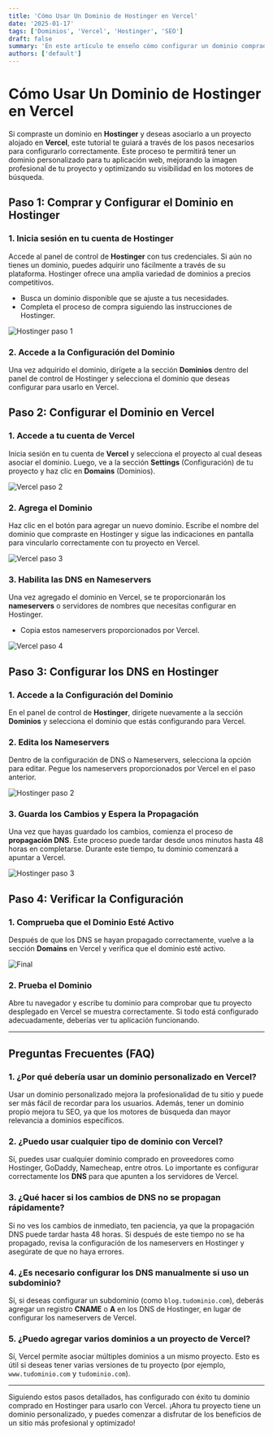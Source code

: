 ```yaml
---
title: 'Cómo Usar Un Dominio de Hostinger en Vercel'
date: '2025-01-17'
tags: ['Dominios', 'Vercel', 'Hostinger', 'SEO']
draft: false
summary: 'En este artículo te enseño cómo configurar un dominio comprado en Hostinger para usarlo en Vercel, paso a paso, para que tu proyecto esté completamente funcional en la web.'
authors: ['default']
---
```


# Cómo Usar Un Dominio de Hostinger en Vercel

Si compraste un dominio en **Hostinger** y deseas asociarlo a un proyecto alojado en **Vercel**, este tutorial te guiará a través de los pasos necesarios para configurarlo correctamente. Este proceso te permitirá tener un dominio personalizado para tu aplicación web, mejorando la imagen profesional de tu proyecto y optimizando su visibilidad en los motores de búsqueda.

## Paso 1: Comprar y Configurar el Dominio en Hostinger

### 1. Inicia sesión en tu cuenta de Hostinger

Accede al panel de control de **Hostinger** con tus credenciales. Si aún no tienes un dominio, puedes adquirir uno fácilmente a través de su plataforma. Hostinger ofrece una amplia variedad de dominios a precios competitivos.

- Busca un dominio disponible que se ajuste a tus necesidades.
- Completa el proceso de compra siguiendo las instrucciones de Hostinger.

![Hostinger paso 1](https://res.cloudinary.com/dq0pfesxe/image/upload/v1737138083/blog/wtogfj7ooqcwnlhdc4hz.png)

### 2. Accede a la Configuración del Dominio

Una vez adquirido el dominio, dirígete a la sección **Dominios** dentro del panel de control de Hostinger y selecciona el dominio que deseas configurar para usarlo en Vercel.

## Paso 2: Configurar el Dominio en Vercel

### 1. Accede a tu cuenta de Vercel

Inicia sesión en tu cuenta de **Vercel** y selecciona el proyecto al cual deseas asociar el dominio. Luego, ve a la sección **Settings** (Configuración) de tu proyecto y haz clic en **Domains** (Dominios).

![Vercel paso 2](https://res.cloudinary.com/dq0pfesxe/image/upload/v1737138382/blog/ibfpgxeysy1myngz6s2t.png)

### 2. Agrega el Dominio

Haz clic en el botón para agregar un nuevo dominio. Escribe el nombre del dominio que compraste en Hostinger y sigue las indicaciones en pantalla para vincularlo correctamente con tu proyecto en Vercel.

![Vercel paso 3](https://res.cloudinary.com/dq0pfesxe/image/upload/v1737138508/blog/yyzzpy8jlahculutcrks.png)

### 3. Habilita las DNS en Nameservers

Una vez agregado el dominio en Vercel, se te proporcionarán los **nameservers** o servidores de nombres que necesitas configurar en Hostinger.

- Copia estos nameservers proporcionados por Vercel.

![Vercel paso 4](https://res.cloudinary.com/dq0pfesxe/image/upload/v1737138818/blog/avow3dmdg89ej4klz0u6.png)

## Paso 3: Configurar los DNS en Hostinger

### 1. Accede a la Configuración del Dominio

En el panel de control de **Hostinger**, dirígete nuevamente a la sección **Dominios** y selecciona el dominio que estás configurando para Vercel.

### 2. Edita los Nameservers

Dentro de la configuración de DNS o Nameservers, selecciona la opción para editar. Pegue los nameservers proporcionados por Vercel en el paso anterior.

![Hostinger paso 2](https://res.cloudinary.com/dq0pfesxe/image/upload/v1737138976/blog/hhs1ri7mxd4nnzogekun.png)

### 3. Guarda los Cambios y Espera la Propagación

Una vez que hayas guardado los cambios, comienza el proceso de **propagación DNS**. Este proceso puede tardar desde unos minutos hasta 48 horas en completarse. Durante este tiempo, tu dominio comenzará a apuntar a Vercel.

![Hostinger paso 3](https://res.cloudinary.com/dq0pfesxe/image/upload/v1737139065/blog/fth0klwjdf5q2qyduc7l.png)

## Paso 4: Verificar la Configuración

### 1. Comprueba que el Dominio Esté Activo

Después de que los DNS se hayan propagado correctamente, vuelve a la sección **Domains** en Vercel y verifica que el dominio esté activo.

![Final](https://res.cloudinary.com/dq0pfesxe/image/upload/v1737139189/blog/kkxpkrhxljypqcespdpa.png)

### 2. Prueba el Dominio

Abre tu navegador y escribe tu dominio para comprobar que tu proyecto desplegado en Vercel se muestra correctamente. Si todo está configurado adecuadamente, deberías ver tu aplicación funcionando.

---

## Preguntas Frecuentes (FAQ)

### 1. ¿Por qué debería usar un dominio personalizado en Vercel?

Usar un dominio personalizado mejora la profesionalidad de tu sitio y puede ser más fácil de recordar para los usuarios. Además, tener un dominio propio mejora tu SEO, ya que los motores de búsqueda dan mayor relevancia a dominios específicos.

### 2. ¿Puedo usar cualquier tipo de dominio con Vercel?

Sí, puedes usar cualquier dominio comprado en proveedores como Hostinger, GoDaddy, Namecheap, entre otros. Lo importante es configurar correctamente los **DNS** para que apunten a los servidores de Vercel.

### 3. ¿Qué hacer si los cambios de DNS no se propagan rápidamente?

Si no ves los cambios de inmediato, ten paciencia, ya que la propagación DNS puede tardar hasta 48 horas. Si después de este tiempo no se ha propagado, revisa la configuración de los nameservers en Hostinger y asegúrate de que no haya errores.

### 4. ¿Es necesario configurar los DNS manualmente si uso un subdominio?

Sí, si deseas configurar un subdominio (como `blog.tudominio.com`), deberás agregar un registro **CNAME** o **A** en los DNS de Hostinger, en lugar de configurar los nameservers de Vercel.

### 5. ¿Puedo agregar varios dominios a un proyecto de Vercel?

Sí, Vercel permite asociar múltiples dominios a un mismo proyecto. Esto es útil si deseas tener varias versiones de tu proyecto (por ejemplo, `www.tudominio.com` y `tudominio.com`).

---

Siguiendo estos pasos detallados, has configurado con éxito tu dominio comprado en Hostinger para usarlo con Vercel. ¡Ahora tu proyecto tiene un dominio personalizado, y puedes comenzar a disfrutar de los beneficios de un sitio más profesional y optimizado!
